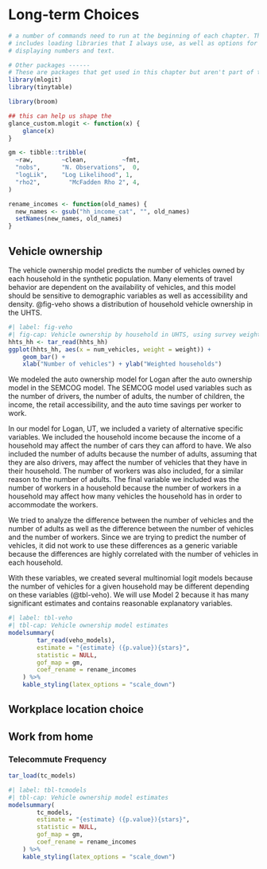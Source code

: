 # Long-term Choices

```r
# a number of commands need to run at the beginning of each chapter. This
# includes loading libraries that I always use, as well as options for 
# displaying numbers and text.
```

```r
# Other packages ------
# These are packages that get used in this chapter but aren't part of the default set.
library(mlogit)
library(tinytable)

library(broom)

## this can help us shape the 
glance_custom.mlogit <- function(x) {
	glance(x)
}

gm <- tibble::tribble(
  ~raw,        ~clean,          ~fmt,
  "nobs",      "N. Observations",  0,
  "logLik",    "Log Likelihood", 1,
  "rho2",        "McFadden Rho 2", 4,
)

rename_incomes <- function(old_names) {
  new_names <- gsub("hh_income_cat", "", old_names)
  setNames(new_names, old_names)
}
```

## Vehicle ownership

The vehicle ownership model predicts the number of vehicles owned by each
household in the synthetic population. Many elements of travel behavior are
dependent on the availability of vehicles, and this model should be sensitive to
demographic variables as well as accessibility and density. @fig-veho shows a
distribution of household vehicle ownership in the UHTS.

```r
#| label: fig-veho
#| fig-cap: Vehicle ownership by household in UHTS, using survey weights.
hhts_hh <- tar_read(hhts_hh)
ggplot(hhts_hh, aes(x = num_vehicles, weight = weight)) + 
	geom_bar() + 
	xlab("Number of vehicles") + ylab("Weighted households")
```

We modeled the auto ownership model for Logan after the auto ownership model in
the SEMCOG model. The SEMCOG model used variables such as the number of drivers,
the number of adults, the number of children, the income, the retail
accessibility, and the auto time savings per worker to work.

In our model for Logan, UT, we included a variety of alternative specific
variables. We included the household income because the income of a household
may affect the number of cars they can afford to have. We also included the
number of adults because the number of adults, assuming that they are also
drivers, may affect the number of vehicles that they have in their household.
The number of workers was also included, for a similar reason to the number of
adults. The final variable we included was the number of workers in a household
because the number of workers in a household may affect how many vehicles the
household has in order to accommodate the workers.

We tried to analyze the difference between the number of vehicles and the number
of adults as well as the difference between the number of vehicles and the
number of workers. Since we are trying to predict the number of vehicles, it did
not work to use these differences as a generic variable because the differences
are highly correlated with the number of vehicles in each household.

With these variables, we created several multinomial logit models because the
number of vehicles for a given household may be different depending on these
variables (@tbl-veho). We will use Model 2 because it has many significant
estimates and contains reasonable explanatory variables.

```r
#| label: tbl-veho
#| tbl-cap: Vehicle ownership model estimates
modelsummary(
		tar_read(veho_models),
		estimate = "{estimate} ({p.value}){stars}",
		statistic = NULL,
		gof_map = gm,
		coef_rename = rename_incomes
	) %>% 
	kable_styling(latex_options = "scale_down")
```

## Workplace location choice

## Work from home

### Telecommute Frequency
```r
tar_load(tc_models)
```

```r
#| label: tbl-tcmodels
#| tbl-cap: Vehicle ownership model estimates
modelsummary(
		tc_models,
		estimate = "{estimate} ({p.value}){stars}",
		statistic = NULL,
		gof_map = gm,
		coef_rename = rename_incomes
	) %>% 
	kable_styling(latex_options = "scale_down")
```

